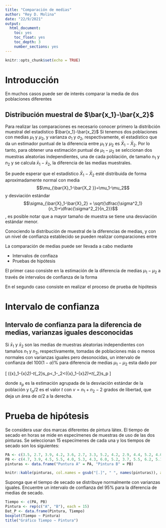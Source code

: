```yaml
---
title: "Comparación de medias"
author: "Rey D. Molina"
date: "22/9/2021"
output:
  html_document:
    toc: yes
    toc_float: yes
    toc_depth: 3
    number_sections: yes
---
```


```r
knitr::opts_chunk$set(echo = TRUE)
```

# Introducción
En muchos casos puede ser de interés comparar la media de dos poblaciones diferentes

## Distribución muestral de $\bar{x_1}-\bar{x_2}$

Para realizar las comparaciones es necesario conocer primero la distribción muestral del estadístico $\bar{x_1}-\bar{x_2}$ 
Si tenemos dos poblaciones con medias $\mu_1$ y $\mu_2$, y varianza $\sigma_1$ y $\sigma_2$, respectivamente, el estadístico que da un estimador puntual de la diferencia entre $\mu_1$ y $\mu_2$ es $\bar{X}_1-\bar{X}_2$. Por lo tanto, para obtener una estimación puntual de $\mu_1-\mu_2$ se selccionan dos muestras aleatorias independientes, una de cada población, de tamaño $n_1$ y $n_2$ y se calcula $\bar{x}_1-\bar{x}_2$, la diferencia de las medias muestrales. 

Se puede esperar que el estadístico $\bar{X}_1-\bar{X}_2$ esté distribuida de forma aproximadamente normal con media $$\mu_{\bar{X}_1-\bar{X_2 }}=\mu_1-\mu_2$$ y desviación estándar $$\sigma_{\bar{X}_1-\bar{X}_2} = \sqrt{\dfrac{\sigma^2_1}{n_1}+\dfrac{\sigma^2_2}{n_2}}$$, 
es posible notar que a mayor tamaño de muestra se tiene una desviación estándar menor.

Conociendo la distribución de muestral de la diferencias de medias, y con un nivel de confianza establecido se pueden realizar comparaciones entre 

La comparación de medias puede ser llevada a cabo mediante 

- Intervalos de confiaza
- Pruebas de hipótesis 

El primer caso consiste en la estimación de la diferencia de medias $\mu_1-\mu_2$ a través de intervalos de confianza de la forma 

En el segundo caso consiste en realizar el proceso de prueba de hipótesis 

# Intervalo de confianza

## Intervalo de confianza para la diferencia de medias, varianzas iguales desconocidas 
Si $\bar{x}_1$ y $\bar{x}_2$ son las medias de muestras aleatorias independientes con tamaños $n_1$ y $n_2$, respectivamente, tomadas de poblaciones más o menos normales con varianzas iguales pero desonocidas, un intervalo de confianza del $100(1-\alpha)\%$ para  diferencia de medias $\mu_1-\mu_2$ esta dado por

\[ (\bar{x}_1-\bar{x}_2)-t_{\alpha_2}s_p\sqrt{\dfrac{1}{n_1}+\dfrac{1}{n_2}}<\mu_1-\mu_2<(\bar{x}_1-\bar{x}_2)+t_{\alpha_2}s_p\sqrt{\dfrac{1}{n_1}+\dfrac{1}{n_2}} \]

donde $s_p$ es la estimación agrupada de la desviación estándar de la población y $t_\alpha/2$ es el valor $t$ con $v=n_1+n_2-2$ grados de libertad, que deja un área de $\alpha/2$ a la derecha.


# Prueba de hipótesis 


Se considera usar dos marcas diferentes de pintura látex. El tiempo de secado en horas se mide en especímenes de muestras de uso de las dos pinturas. Se seleccionan 15 especímenes de cada una y los tiempos de secado son los siguientes:

```r
PA <- c(3.5, 2.7, 3.9, 4.2, 3.6, 2.7, 3.3, 5.2, 4.2, 2.9, 4.4, 5.2, 4.0, 4.1, 3.4)
PB <- c(4.7, 3.9, 4.5, 5.5, 4.0, 5.3, 4.3, 6.0, 5.2, 3.7, 5.5, 6.2, 5.1, 5.4, 4.8)
pinturas <- data.frame("Puntura A" = PA, "Pintura B" = PB)

```

```r
knitr::kable(pinturas, col.names = gsub("[.]", " ", names(pinturas)), align = "cc")
```


Suponga que el tiempo de secado se distribuye normalmente con varianzas iguales. Encuentre un intervalo de confianza del $95\%$ para la diferencia de medias de secado.

```r
Tiempo <- c(PA, PB)
Pintura <- rep(c("A", "B"), each = 15)
Dat_P <- data.frame(Pintura, Tiempo)
boxplot(Tiempo ~ Pintura)
title("Gráfico Tiempo ~ Pintura")

```



